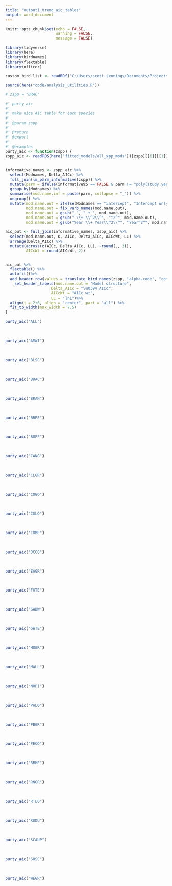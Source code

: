 ```yaml
---
title: "output1_trend_aic_tables"
output: word_document
---
```


```r
knitr::opts_chunk$set(echo = FALSE,
                      warning = FALSE,
                      message = FALSE)
```

```r
library(tidyverse)
library(here)
library(birdnames)
library(flextable)
library(officer)

custom_bird_list <- readRDS("C:/Users/scott.jennings/Documents/Projects/my_R_general/birdnames_support/data/custom_bird_list")

source(here("code/analysis_utilities.R"))
```

```r

# zspp = "BRAC"

#' purty_aic
#' 
#' make nice AIC table for each species
#'
#' @param zspp 
#'
#' @return
#' @export
#'
#' @examples
purty_aic <- function(zspp) {
zspp_aic <- readRDS(here("fitted_models/all_spp_mods"))[zspp][[1]][[1]][[13]]


informative_names <- zspp_aic %>% 
  select(Modnames, Delta_AICc) %>% 
  full_join(lm_parm_informative(zspp)) %>%
  mutate(parm = ifelse(informative95 == FALSE & parm != "poly(study.year, 2)1", sprintf(paste(parm, "^\u2020^", sep = "")), parm)) %>% 
  group_by(Modnames) %>% 
  summarise(mod.name.inf = paste(parm, collapse = "_")) %>% 
  ungroup() %>% 
  mutate(mod.name.out = ifelse(Modnames == "intercept", "Intercept only", mod.name.inf),
         mod.name.out = fix_varb_names(mod.name.out),
         mod.name.out = gsub("_", " + ", mod.name.out),
         mod.name.out = gsub(" \\+ \\^2\\^", "^2^", mod.name.out),
         mod.name.out = gsub("Year \\+ Year\\^2\\^", "Year^2^", mod.name.out))

aic_out <- full_join(informative_names, zspp_aic) %>% 
  select(mod.name.out, K, AICc, Delta_AICc, AICcWt, LL) %>% 
  arrange(Delta_AICc) %>% 
  mutate(across(c(AICc, Delta_AICc, LL), ~round(., 3)),
         AICcWt = round(AICcWt, 2))


aic_out %>% 
  flextable() %>% 
  autofit()%>% 
  add_header_row(values = translate_bird_names(zspp, "alpha.code", "common.name"), colwidths = 6) %>% 
    set_header_labels(mod.name.out = "Model structure",
                    Delta_AICc = "\u0394 AICc",
                    AICcWt = "AICc wt",
                    LL = "lnL")%>% 
  align(j = 2:6, align = "center", part = "all") %>% 
  fit_to_width(max_width = 7.5)
}

```




```r
purty_aic("ALL")  
```
<br>

```r
purty_aic("AMWI")  
```
<br>

```r
purty_aic("BLSC")  
```
<br>

```r
purty_aic("BRAC")  
```
<br>

```r
purty_aic("BRAN")  
```
<br>

```r
purty_aic("BRPE")  
```
<br>

```r
purty_aic("BUFF")  
```
<br>

```r
purty_aic("CANG")  
```
<br>

```r
purty_aic("CLGR")  
```
<br>

```r
purty_aic("COGO")  
```
<br>

```r
purty_aic("COLO")  
```
<br>

```r
purty_aic("COME")  
```
<br>

```r
purty_aic("DCCO")  
```
<br>

```r
purty_aic("EAGR")  
```
<br>

```r
purty_aic("FOTE")  
```
<br>

```r
purty_aic("GADW")  
```
<br>

```r
purty_aic("GWTE")  
```
<br>

```r
purty_aic("HOGR")  
```
<br>

```r
purty_aic("MALL")  
```
<br>

```r
purty_aic("NOPI")  
```
<br>

```r
purty_aic("PALO")  
```
<br>

```r
purty_aic("PBGR")  
```
<br>

```r
purty_aic("PECO")  
```
<br>

```r
purty_aic("RBME")  
```
<br>

```r
purty_aic("RNGR")  
```
<br>

```r
purty_aic("RTLO")  
```
<br>

```r
purty_aic("RUDU")  
```
<br>

```r
purty_aic("SCAUP")  
```
<br>

```r
purty_aic("SUSC")  
```
<br>

```r
purty_aic("WEGR")  
```
